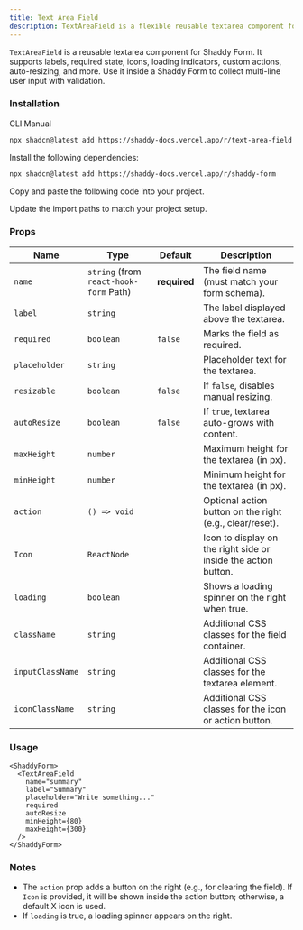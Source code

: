 ```yaml
---
title: Text Area Field
description: TextAreaField is a flexible reusable textarea component for Shaddy Form.
---
```


`TextAreaField` is a reusable textarea component for Shaddy Form. It supports labels, required state, icons, loading indicators, custom actions, auto-resizing, and more. Use it inside a Shaddy Form to collect multi-line user input with validation.

<ComponentPreview name="text-area-field-example" />

### Installation

<CodeTabs>

<TabsList>
  <TabsTrigger value="cli">CLI</TabsTrigger>
  <TabsTrigger value="manual">Manual</TabsTrigger>
</TabsList>

<TabsContent value="cli">

```bash
npx shadcn@latest add https://shaddy-docs.vercel.app/r/text-area-field
```

</TabsContent>

<TabsContent value="manual">

<Steps>
<Step>Install the following dependencies:</Step>

```bash
npx shadcn@latest add https://shaddy-docs.vercel.app/r/shaddy-form
```

<Step>Copy and paste the following code into your project.</Step>

<ComponentSource name="text-area-field" />

<Step>Update the import paths to match your project setup.</Step>
</Steps>

</TabsContent>

</CodeTabs>

### Props

| Name             | Type                                   | Default      | Description                                                    |
| ---------------- | -------------------------------------- | ------------ | -------------------------------------------------------------- |
| `name`           | `string` (from `react-hook-form` Path) | **required** | The field name (must match your form schema).                  |
| `label`          | `string`                               |              | The label displayed above the textarea.                        |
| `required`       | `boolean`                              | `false`      | Marks the field as required.                                   |
| `placeholder`    | `string`                               |              | Placeholder text for the textarea.                             |
| `resizable`      | `boolean`                              | `false`      | If `false`, disables manual resizing.                          |
| `autoResize`     | `boolean`                              | `false`      | If `true`, textarea auto-grows with content.                   |
| `maxHeight`      | `number`                               |              | Maximum height for the textarea (in px).                       |
| `minHeight`      | `number`                               |              | Minimum height for the textarea (in px).                       |
| `action`         | `() => void`                           |              | Optional action button on the right (e.g., clear/reset).       |
| `Icon`           | `ReactNode`                            |              | Icon to display on the right side or inside the action button. |
| `loading`        | `boolean`                              |              | Shows a loading spinner on the right when true.                |
| `className`      | `string`                               |              | Additional CSS classes for the field container.                |
| `inputClassName` | `string`                               |              | Additional CSS classes for the textarea element.               |
| `iconClassName`  | `string`                               |              | Additional CSS classes for the icon or action button.          |

### Usage

```tsx
<ShaddyForm>
  <TextAreaField
    name="summary"
    label="Summary"
    placeholder="Write something..."
    required
    autoResize
    minHeight={80}
    maxHeight={300}
  />
</ShaddyForm>
```

### Notes

- The `action` prop adds a button on the right (e.g., for clearing the field). If `Icon` is provided, it will be shown inside the action button; otherwise, a default X icon is used.
- If `loading` is true, a loading spinner appears on the right.
